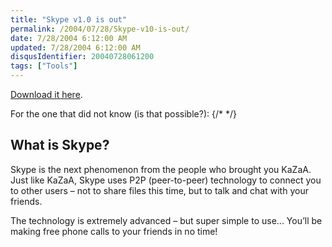 ```yaml
---
title: "Skype v1.0 is out"
permalink: /2004/07/28/Skype-v10-is-out/
date: 7/28/2004 6:12:00 AM
updated: 7/28/2004 6:12:00 AM
disqusIdentifier: 20040728061200
tags: ["Tools"]
---
```

[Download it here](http://www.skype.net/download.html).

For the one that did not know (is that possible?):
{/* <!-- more --> */}


<h2>What is Skype?</h2>


Skype is the next phenomenon from the people who brought you KaZaA. Just like KaZaA, Skype uses P2P (peer-to-peer) technology to connect you to other users – not to share files this time, but to talk and chat with your friends.

The technology is extremely advanced – but super simple to use... You’ll be making free phone calls to your friends in no time!

